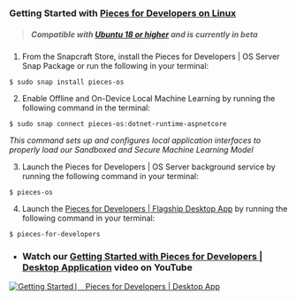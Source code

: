 ### Getting Started with <a href="{{ links.website.pfd_linux_install }}">Pieces for Developers on Linux</a>
> ##### _Compatible with <a href="{{ links.installation.ubuntu_versions }}">Ubuntu 18 or higher</a>  and is **currently in beta**_
1. From the Snapcraft Store, install the Pieces for Developers | OS Server Snap Package or run the following in your terminal:
```shell
$ sudo snap install pieces-os
```

2. Enable Offline and On-Device Local Machine Learning by running the following command in the terminal:
```shell
$ sudo snap connect pieces-os:dotnet-runtime-aspnetcore
```
_This command sets up and configures local application interfaces to properly load our Sandboxed and Secure Machine Learning Model_

3. Launch the Pieces for Developers | OS Server background service by running the following command in your terminal:
```shell
$ pieces-os
```

4. Launch the <a href="{{ links.website.home }}">Pieces for Developers | Flagship Desktop App</a> by running the following command in your terminal:
```shell
$ pieces-for-developers
```

- ### Watch our <a href="{{ links.videos.getting_started_desktop }}">Getting Started with Pieces for Developers | Desktop Application</a> video on YouTube
[![Getting Started ⎸ Pieces for Developers | Desktop App](https://storage.googleapis.com/pieces_static_resources/pfd_wiki/MEET_PIECES.png)](https://youtu.be/bczfW9wk8Bo)